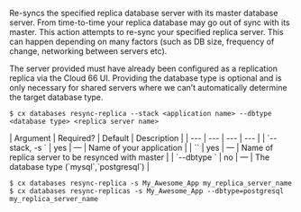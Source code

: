 Re-syncs the specified replica database server with its master database server. From time-to-time your replica database may go out of sync with its master. This action attempts to re-sync your specified replica server. This can happen depending on many factors (such as DB size, frequency of change, networking between servers etc).

The server provided must have already been configured as a replication replica via the Cloud 66 UI. Providing the database type is optional and is only necessary for shared servers where we can’t automatically determine the target database type.

<Tabs >
<Tab label="Usage">

```shell
$ cx databases resync-replica --stack <application name> --dbtype <database type> <replica server name>
```
</Tab>
    
<Tab label="arguments">
| Argument | Required? | Default | Description |
|  ---  |  ---  |  ---  |  ---  |
| `--stack, -s <application name>` | yes | — | Name of your application |
| `<replica server name>` | yes | — | Name of replica server to be resynced with master |
| `--dbtype <database type>` | no | — | The database type (`mysql`,`postgresql`) |
</Tab>
<Tab label="examples">

```shell
$ cx databases resync-replica -s My_Awesome_App my_replica_server_name
$ cx databases resync-replicas -s My_Awesome_App --dbtype=postgresql my_replica_server_name
```

</Tab>
</Tabs>